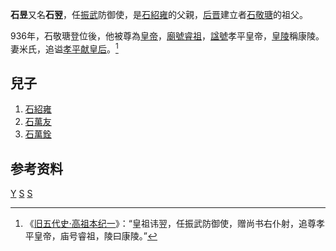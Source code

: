 '''石昱'''又名'''石翌'''，任[[振武|振武]]防御使，是[[石紹雍|石紹雍]]的父親，[[后晋|后晋]]建立者[[石敬瑭|石敬瑭]]的祖父。

936年，石敬瑭登位後，他被尊為[[皇帝|皇帝]]，[[廟號|廟號]][[睿祖|睿祖]]，[[諡號|諡號]]孝平皇帝，[[皇陵|皇陵]]稱康陵。妻米氏，追谥[[孝平献皇后|孝平献皇后]]。<ref>《[[s:旧五代史/卷75|旧五代史·高祖本纪一]]》：“皇祖讳翌，任振武防御使，赠尚书右仆射，追尊孝平皇帝，庙号睿祖，陵曰康陵。”</ref>
==兒子==
#[[石紹雍|石紹雍]]
#[[石萬友|石萬友]]
#[[石萬銓|石萬銓]]
==参考资料==
{{reflist}}

{{中国皇帝|父亲后晋肃祖[[石彬|石彬]]|兒子後晋献祖[[石紹雍|石紹雍]]|后晋高祖的祖父|}}
{{五代君主}}
{{唐朝人小作品}}

[[Category:石姓|Y]]
[[Category:唐朝人|S]]
[[Category:後晉追尊皇帝|S]]
